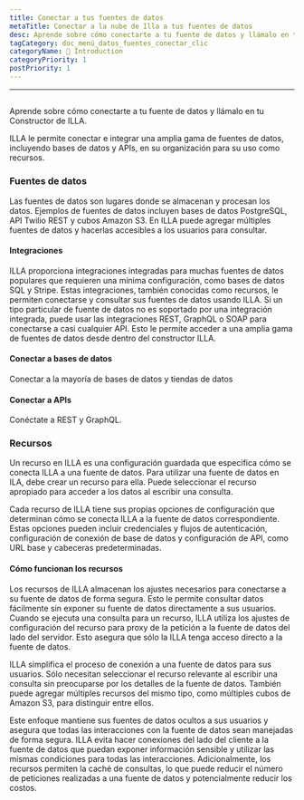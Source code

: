 ```yaml
---
title: Conectar a tus fuentes de datos
metaTitle: Conectar a la nube de Illa a tus fuentes de datos
desc: Aprende sobre cómo conectarte a tu fuente de datos y llámalo en tu Constructor de ILLA
tagCategory: doc_menú_datos_fuentes_conectar_clic
categoryName: 👋 Introduction
categoryPriority: 1
postPriority: 1
---
```


* * *

## <Heading hidden>Conéctate a tus fuentes de datos (Acción)</Heading>

Aprende sobre cómo conectarte a tu fuente de datos y llámalo en tu Constructor de ILLA.

ILLA le permite conectar e integrar una amplia gama de fuentes de datos, incluyendo bases de datos y APIs, en su organización para su uso como recursos.

### Fuentes de datos

Las fuentes de datos son lugares donde se almacenan y procesan los datos. Ejemplos de fuentes de datos incluyen bases de datos PostgreSQL, API Twilio REST y cubos Amazon S3. En ILLA puede agregar múltiples fuentes de datos y hacerlas accesibles a los usuarios para consultar.

#### Integraciones

ILLA proporciona integraciones integradas para muchas fuentes de datos populares que requieren una mínima configuración, como bases de datos SQL y Stripe. Estas integraciones, también conocidas como recursos, le permiten conectarse y consultar sus fuentes de datos usando ILLA. Si un tipo particular de fuente de datos no es soportado por una integración integrada, puede usar las integraciones REST, GraphQL o SOAP para conectarse a casi cualquier API. Esto le permite acceder a una amplia gama de fuentes de datos desde dentro del constructor ILLA.

#### Conectar a bases de datos

Conectar a la mayoría de bases de datos y tiendas de datos

#### Conectar a APIs

Conéctate a REST y GraphQL.

### Recursos

Un recurso en ILLA es una configuración guardada que especifica cómo se conecta ILLA a una fuente de datos. Para utilizar una fuente de datos en ILA, debe crear un recurso para ella. Puede seleccionar el recurso apropiado para acceder a los datos al escribir una consulta.

Cada recurso de ILLA tiene sus propias opciones de configuración que determinan cómo se conecta ILLA a la fuente de datos correspondiente. Estas opciones pueden incluir credenciales y flujos de autenticación, configuración de conexión de base de datos y configuración de API, como URL base y cabeceras predeterminadas.

#### Cómo funcionan los recursos

Los recursos de ILLA almacenan los ajustes necesarios para conectarse a su fuente de datos de forma segura. Esto le permite consultar datos fácilmente sin exponer su fuente de datos directamente a sus usuarios. Cuando se ejecuta una consulta para un recurso, ILLA utiliza los ajustes de configuración del recurso para proxy de la petición a la fuente de datos del lado del servidor. Esto asegura que sólo la ILLA tenga acceso directo a la fuente de datos.

ILLA simplifica el proceso de conexión a una fuente de datos para sus usuarios. Sólo necesitan seleccionar el recurso relevante al escribir una consulta sin preocuparse por los detalles de la fuente de datos. También puede agregar múltiples recursos del mismo tipo, como múltiples cubos de Amazon S3, para distinguir entre ellos.

Este enfoque mantiene sus fuentes de datos ocultos a sus usuarios y asegura que todas las interacciones con la fuente de datos sean manejadas de forma segura. ILLA evita hacer conexiones del lado del cliente a la fuente de datos que puedan exponer información sensible y utilizar las mismas condiciones para todas las interacciones. Adicionalmente, los recursos permiten la caché de consultas, lo que puede reducir el número de peticiones realizadas a una fuente de datos y potencialmente reducir los costos.
